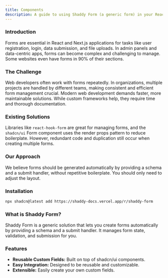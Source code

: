 ```yaml
---
title: Components
description: A guide to using Shaddy Form (a generic form) in your React application.
---
```


### Introduction

Forms are essential in React and Next.js applications for tasks like user registration, login, data submission, and file uploads. In admin panels and data-centric apps, forms can become complex and challenging to manage. Some websites even have forms in 90% of their sections.

### The Challenge

Web developers often work with forms repeatedly. In organizations, multiple projects are handled by different teams, making consistent and efficient form management crucial. Modern web development demands faster, more maintainable solutions. While custom frameworks help, they require time and thorough documentation.

### Existing Solutions

Libraries like `react-hook-form` are great for managing forms, and the `shadcn/ui` Form component uses the render props pattern to reduce boilerplate. However, redundant code and duplication still occur when creating multiple forms.

### Our Approach

We believe forms should be generated automatically by providing a schema and a submit handler, without repetitive boilerplate. You should only need to adjust the layout.

### Installation

```bash
npx shadcn@latest add https://shaddy-docs.vercel.app/r/shaddy-form
```

### What is Shaddy Form?

Shaddy Form is a generic solution that lets you create forms automatically by providing a schema and a submit handler. It manages form state, validation, and submission for you.

### Features

- **Reusable Custom Fields:** Built on top of shadcn/ui components.
- **Easy Integration:** Designed to be reusable and customizable.
- **Extensible:** Easily create your own custom fields.